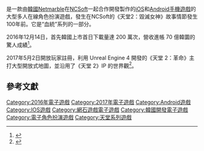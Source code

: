 {{Infobox video game
| title      = 天堂2：革命
| english    = Lineage II: REVOLUTION
| image      = 
| caption    = 
| developer  = [[Netmarble_Monster|Netmarble Monster]]
| publisher  = [[Netmarble_Games|Netmarble Games]]
| platforms  = [[iOS|iOS]]<br />[[Android|Android]]
| released   = 韓國：2016年12月14日<br/>全球：2017年11月15日
| genre      = [[電子角色扮演遊戲|電子角色扮演遊戲]]
| modes      = [[單人電子遊戲|單人電子遊戲]]<br />[[多人電子遊戲|多人電子遊戲]]
| director   = 
| producer   = 
| designer   = 
| programmer = 
| artist     = 
| composer   = 
}}
{{vgname|天堂2：革命|en=Lineage II: REVOLUTION}}是一款由[[韓國|韓國]][[Netmarble|Netmarble]]在[[NCSoft|NCSoft]]一起合作開發製作的[[iOS|iOS]]和[[Android|Android]][[手機遊戲|手機遊戲]]的大型多人在線角色扮演遊戲，發生在NCSoft的《天堂2：毀滅女神》故事情節發生100年前。它是“血統”系列的一部分。 

2016年12月14日，首先韓國上市首日下載量達 200 萬次，營收進帳 70 億韓圜的驚人成績<ref>{{cite news|title=《天堂2：革命》上市首日進帳1.9億台幣，破韓國手遊紀錄|url=https://www.4gamers.com.tw/news/detail/31071/lineage-ii-revolution-debuts-with-7-billion-breaks-records|author=|publisher=4Gamers論壇|date=2016-12-19|accessdate=2021-08-24|archive-date=2021-08-24|archive-url=https://web.archive.org/web/20210824034556/https://www.4gamers.com.tw/news/detail/31071/lineage-ii-revolution-debuts-with-7-billion-breaks-records|dead-url=no}}</ref>。


2017年5月2日開放玩家註冊，利用 Unreal Engine 4 開發的《天堂 2：革命》主打大型開放式地圖，並沿用了《天堂 2》IP 的世界觀<ref>{{cite news|title=《天堂 2：革命》啟動 Android 版事前登錄並公布最低裝置規格需求|url=https://gnn.gamer.com.tw/detail.php?sn=146544|author=|publisher=巴哈姆特遊戲論壇|date=2017-05-02|accessdate=2021-08-24|archive-date=2021-08-24|archive-url=https://web.archive.org/web/20210824033436/https://gnn.gamer.com.tw/detail.php?sn=146544|dead-url=no}}</ref>。

==參考文獻==
{{reflist}}

{{portal bar|韓國|電子遊戲|CJ集團}}
[[Category:2016年電子遊戲|Category:2016年電子遊戲]]
[[Category:2017年電子遊戲|Category:2017年電子遊戲]]
[[Category:Android遊戲|Category:Android遊戲]]
[[Category:IOS遊戲|Category:IOS遊戲]]
[[Category:網石遊戲電子遊戲|Category:網石遊戲電子遊戲]]
[[Category:韓國開發電子遊戲|Category:韓國開發電子遊戲]]
[[Category:電子角色扮演遊戲|Category:電子角色扮演遊戲]]
[[Category:天堂系列遊戲|Category:天堂系列遊戲]]